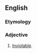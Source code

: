 ==English==

===Etymology===
{{prefix|en|un|violable}}

===Adjective===
{{en-adj}}

# [[inviolable|Inviolable]].